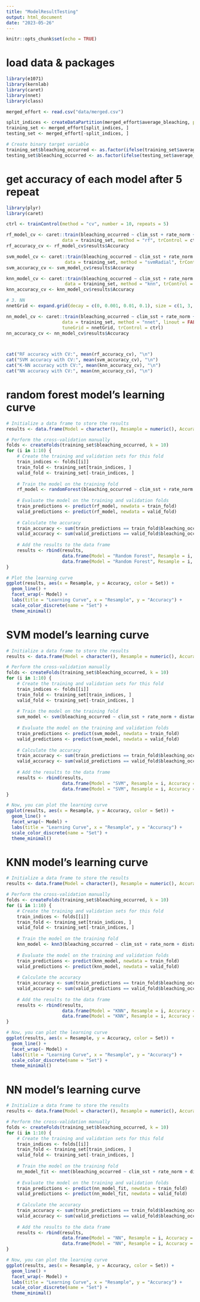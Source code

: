 ```yaml
---
title: "ModelResultTesting"
output: html_document
date: "2023-05-26"
---
```


```r
knitr::opts_chunk$set(echo = TRUE)
```

# load data & packages
```r
library(e1071)
library(kernlab)
library(caret)
library(nnet)
library(class)

merged_effort <- read.csv("data/merged.csv")

split_indices <- createDataPartition(merged_effort$average_bleaching, p = 0.8, list = FALSE)
training_set <- merged_effort[split_indices, ]
testing_set <- merged_effort[-split_indices, ]

# Create binary target variable
training_set$bleaching_occurred <- as.factor(ifelse(training_set$average_bleaching > 0, 1, 0))
testing_set$bleaching_occurred <- as.factor(ifelse(testing_set$average_bleaching > 0, 1, 0))
```

# get accuracy of each model after 5 repeat
```r
library(plyr)
library(caret)

ctrl <- trainControl(method = "cv", number = 10, repeats = 5)

rf_model_cv <- caret::train(bleaching_occurred ~ clim_sst + rate_norm + distance_to_nearest_reef, 
                     data = training_set, method = "rf", trControl = ctrl)
rf_accuracy_cv <- rf_model_cv$results$Accuracy

svm_model_cv <- caret::train(bleaching_occurred ~ clim_sst + rate_norm + distance_to_nearest_reef, 
                      data = training_set, method = "svmRadial", trControl = ctrl)
svm_accuracy_cv <- svm_model_cv$results$Accuracy

knn_model_cv <- caret::train(bleaching_occurred ~ clim_sst + rate_norm + distance_to_nearest_reef, 
                      data = training_set, method = "knn", trControl = ctrl)
knn_accuracy_cv <- knn_model_cv$results$Accuracy

# 3. NN
nnetGrid <- expand.grid(decay = c(0, 0.001, 0.01, 0.1), size = c(1, 3, 5, 7, 9))

nn_model_cv <- caret::train(bleaching_occurred ~ clim_sst + rate_norm + distance_to_nearest_reef, 
                     data = training_set, method = "nnet", linout = FALSE, trace = FALSE, 
                     tuneGrid = nnetGrid, trControl = ctrl)
nn_accuracy_cv <- nn_model_cv$results$Accuracy



cat("RF accuracy with CV:", mean(rf_accuracy_cv), "\n")
cat("SVM accuracy with CV:", mean(svm_accuracy_cv), "\n")
cat("K-NN accuracy with CV:", mean(knn_accuracy_cv), "\n")
cat("NN accuracy with CV:", mean(nn_accuracy_cv), "\n")
```

# random forest model's learning curve
```r
# Initialize a data frame to store the results
results <- data.frame(Model = character(), Resample = numeric(), Accuracy = numeric(), Set = character())

# Perform the cross-validation manually
folds <- createFolds(training_set$bleaching_occurred, k = 10)
for (i in 1:10) {
    # Create the training and validation sets for this fold
    train_indices <- folds[[i]]
    train_fold <- training_set[train_indices, ]
    valid_fold <- training_set[-train_indices, ]
    
    # Train the model on the training fold
    rf_model <- randomForest(bleaching_occurred ~ clim_sst + rate_norm + distance_to_nearest_reef, data = train_fold)
    
    # Evaluate the model on the training and validation folds
    train_predictions <- predict(rf_model, newdata = train_fold)
    valid_predictions <- predict(rf_model, newdata = valid_fold)
    
    # Calculate the accuracy
    train_accuracy <- sum(train_predictions == train_fold$bleaching_occurred) / nrow(train_fold)
    valid_accuracy <- sum(valid_predictions == valid_fold$bleaching_occurred) / nrow(valid_fold)
    
    # Add the results to the data frame
    results <- rbind(results, 
                     data.frame(Model = "Random Forest", Resample = i, Accuracy = train_accuracy, Set = "Training"),
                     data.frame(Model = "Random Forest", Resample = i, Accuracy = valid_accuracy, Set = "Validation"))
}

# Plot the learning curve
ggplot(results, aes(x = Resample, y = Accuracy, color = Set)) +
  geom_line() +
  facet_wrap(~ Model) +
  labs(title = "Learning Curve", x = "Resample", y = "Accuracy") +
  scale_color_discrete(name = "Set") +
  theme_minimal()
```

# SVM model's learning curve
```r
# Initialize a data frame to store the results
results <- data.frame(Model = character(), Resample = numeric(), Accuracy = numeric(), Set = character())

# Perform the cross-validation manually
folds <- createFolds(training_set$bleaching_occurred, k = 10)
for (i in 1:10) {
    # Create the training and validation sets for this fold
    train_indices <- folds[[i]]
    train_fold <- training_set[train_indices, ]
    valid_fold <- training_set[-train_indices, ]
    
    # Train the model on the training fold
    svm_model <- svm(bleaching_occurred ~ clim_sst + rate_norm + distance_to_nearest_reef, data = train_fold)
    
    # Evaluate the model on the training and validation folds
    train_predictions <- predict(svm_model, newdata = train_fold)
    valid_predictions <- predict(svm_model, newdata = valid_fold)
    
    # Calculate the accuracy
    train_accuracy <- sum(train_predictions == train_fold$bleaching_occurred) / nrow(train_fold)
    valid_accuracy <- sum(valid_predictions == valid_fold$bleaching_occurred) / nrow(valid_fold)
    
    # Add the results to the data frame
    results <- rbind(results, 
                     data.frame(Model = "SVM", Resample = i, Accuracy = train_accuracy, Set = "Training"),
                     data.frame(Model = "SVM", Resample = i, Accuracy = valid_accuracy, Set = "Validation"))
}

# Now, you can plot the learning curve
ggplot(results, aes(x = Resample, y = Accuracy, color = Set)) +
  geom_line() +
  facet_wrap(~ Model) +
  labs(title = "Learning Curve", x = "Resample", y = "Accuracy") +
  scale_color_discrete(name = "Set") +
  theme_minimal()
```

# KNN model's learning curve
```r
# Initialize a data frame to store the results
results <- data.frame(Model = character(), Resample = numeric(), Accuracy = numeric(), Set = character())

# Perform the cross-validation manually
folds <- createFolds(training_set$bleaching_occurred, k = 10)
for (i in 1:10) {
    # Create the training and validation sets for this fold
    train_indices <- folds[[i]]
    train_fold <- training_set[train_indices, ]
    valid_fold <- training_set[-train_indices, ]
    
    # Train the model on the training fold
    knn_model <- knn3(bleaching_occurred ~ clim_sst + rate_norm + distance_to_nearest_reef, data = train_fold)
    
    # Evaluate the model on the training and validation folds
    train_predictions <- predict(knn_model, newdata = train_fold)
    valid_predictions <- predict(knn_model, newdata = valid_fold)
    
    # Calculate the accuracy
    train_accuracy <- sum(train_predictions == train_fold$bleaching_occurred) / nrow(train_fold)
    valid_accuracy <- sum(valid_predictions == valid_fold$bleaching_occurred) / nrow(valid_fold)
    
    # Add the results to the data frame
    results <- rbind(results, 
                     data.frame(Model = "KNN", Resample = i, Accuracy = train_accuracy, Set = "Training"),
                     data.frame(Model = "KNN", Resample = i, Accuracy = valid_accuracy, Set = "Validation"))
}

# Now, you can plot the learning curve
ggplot(results, aes(x = Resample, y = Accuracy, color = Set)) +
  geom_line() +
  facet_wrap(~ Model) +
  labs(title = "Learning Curve", x = "Resample", y = "Accuracy") +
  scale_color_discrete(name = "Set") +
  theme_minimal()
```

# NN model's learning curve
```r
# Initialize a data frame to store the results
results <- data.frame(Model = character(), Resample = numeric(), Accuracy = numeric(), Set = character())

# Perform the cross-validation manually
folds <- createFolds(training_set$bleaching_occurred, k = 10)
for (i in 1:10) {
    # Create the training and validation sets for this fold
    train_indices <- folds[[i]]
    train_fold <- training_set[train_indices, ]
    valid_fold <- training_set[-train_indices, ]
    
    # Train the model on the training fold
    nn_model_fit <- nnet(bleaching_occurred ~ clim_sst + rate_norm + distance_to_nearest_reef, data = training_set, linout = FALSE, trace = FALSE, size = 3)
    
    # Evaluate the model on the training and validation folds
    train_predictions <- predict(nn_model_fit, newdata = train_fold)
    valid_predictions <- predict(nn_model_fit, newdata = valid_fold)
    
    # Calculate the accuracy
    train_accuracy <- sum(train_predictions == train_fold$bleaching_occurred) / nrow(train_fold)
    valid_accuracy <- sum(valid_predictions == valid_fold$bleaching_occurred) / nrow(valid_fold)
    
    # Add the results to the data frame
    results <- rbind(results, 
                     data.frame(Model = "NN", Resample = i, Accuracy = train_accuracy, Set = "Training"),
                     data.frame(Model = "NN", Resample = i, Accuracy = valid_accuracy, Set = "Validation"))
}

# Now, you can plot the learning curve
ggplot(results, aes(x = Resample, y = Accuracy, color = Set)) +
  geom_line() +
  facet_wrap(~ Model) +
  labs(title = "Learning Curve", x = "Resample", y = "Accuracy") +
  scale_color_discrete(name = "Set") +
  theme_minimal()
```
